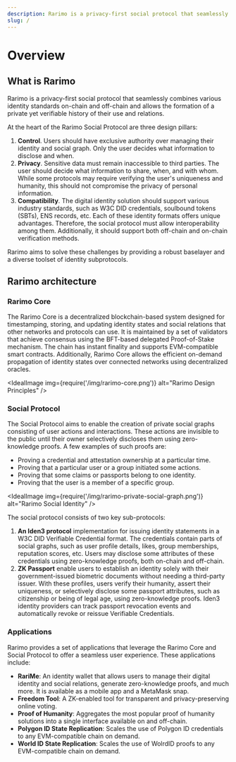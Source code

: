 ```yaml
---
description: Rarimo is a privacy-first social protocol that seamlessly combines various identity standards and forms a private but verifiable social graph.
slug: /
---
```



# Overview

##  What is Rarimo

Rarimo is a privacy-first social protocol that seamlessly combines various identity standards on-chain and off-chain and allows the formation of a private yet verifiable history of their use and relations.

At the heart of the Rarimo Social Protocol are three design pillars:

1. **Control**. Users should have exclusive authority over managing their identity and social graph. Only the user decides what information to disclose and when.
1. **Privacy**. Sensitive data must remain inaccessible to third parties. The user should decide what information to share, when, and with whom. While some protocols may require verifying the user's uniqueness and humanity, this should not compromise the privacy of personal information.
1. **Compatibility**. The digital identity solution should support various industry standards, such as W3C DID credentials, soulbound tokens (SBTs), ENS records, etc. Each of these identity formats offers unique advantages. Therefore, the social protocol must allow interoperability among them. Additionally, it should support both off-chain and on-chain verification methods.

Rarimo aims to solve these challenges by providing a robust baselayer and a diverse toolset of identity subprotocols.

## Rarimo architecture

### Rarimo Core

The Rarimo Core is a decentralized blockchain-based system designed for timestamping, storing, and updating identity states and social relations that other networks and protocols can use. It is maintained by a set of validators that achieve consensus using the BFT-based delegated Proof-of-Stake mechanism. The chain has instant finality and supports EVM-compatible smart contracts. Additionally, Rarimo Core allows the efficient on-demand propagation of identity states over connected networks using decentralized oracles.

<IdealImage img={require('/img/rarimo-core.png')} alt="Rarimo Design Principles" />

### Social Protocol

The Social Protocol aims to enable the creation of private social graphs consisting of user actions and interactions. These actions are invisible to the public until their owner selectively discloses them using zero-knowledge proofs. A few examples of such proofs are:
- Proving a credential and attestation ownership at a particular time.
- Proving that a particular user or a group initiated some actions.
- Proving that some claims or passports belong to one identity.
- Proving that the user is a member of a specific group.

<IdealImage img={require('/img/rarimo-private-social-graph.png')} alt="Rarimo Social Identity" />

The social protocol consists of two key sub-protocols:
1. **An Iden3 protocol** implementation for issuing identity statements in a W3C DID Verifiable Credential format. The credentials contain parts of social graphs, such as user profile details, likes, group memberships, reputation scores, etc. Users may disclose some attributes of these credentials using zero-knowledge proofs, both on-chain and off-chain.
1. **ZK Passport** enable users to establish an identity solely with their government-issued biometric documents without needing a third-party issuer. With these profiles, users verify their humanity, assert their uniqueness, or selectively disclose some passport attributes, such as citizenship or being of legal age, using zero-knowledge proofs. Iden3 identity providers can track passport revocation events and automatically revoke or reissue Verifiable Credentials.

### Applications

Rarimo provides a set of applications that leverage the Rarimo Core and Social Protocol to offer a seamless user experience. These applications include:

- **RariMe**: An identity wallet that allows users to manage their digital identity and social relations, generate zero-knowledge proofs, and much more. It is available as a mobile app and a MetaMask snap.
- **Freedom Tool**: A ZK-enabled tool for transparent and privacy-preserving online voting.
- **Proof of Humanity**: Aggregates the most popular proof of humanity solutions into a single interface available on and off-chain.
- **Polygon ID State Replication**: Scales the use of Polygon ID credentials to any EVM-compatible chain on demand.
- **World ID State Replication**: Scales the use of WolrdID proofs to any EVM-compatible chain on demand.
